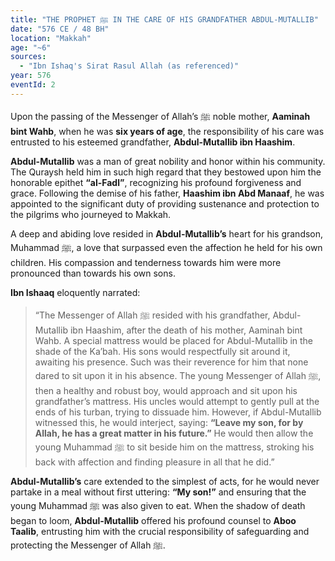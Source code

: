 ```yaml
---
title: "THE PROPHET ﷺ IN THE CARE OF HIS GRANDFATHER ABDUL-MUTALLIB"
date: "576 CE / 48 BH"
location: "Makkah"
age: "~6"
sources:
  - "Ibn Ishaq's Sirat Rasul Allah (as referenced)"
year: 576
eventId: 2
---
```


Upon the passing of the Messenger of Allah’s ﷺ noble mother, **Aaminah bint Wahb**, when he was **six years of age**, the responsibility of his care was entrusted to his esteemed grandfather, **Abdul-Mutallib ibn Haashim**.

**Abdul-Mutallib** was a man of great nobility and honor within his community. The Quraysh held him in such high regard that they bestowed upon him the honorable epithet **“al-Fadl”**, recognizing his profound forgiveness and grace. Following the demise of his father, **Haashim ibn Abd Manaaf**, he was appointed to the significant duty of providing sustenance and protection to the pilgrims who journeyed to Makkah.

A deep and abiding love resided in **Abdul-Mutallib’s** heart for his grandson, Muhammad ﷺ, a love that surpassed even the affection he held for his own children. His compassion and tenderness towards him were more pronounced than towards his own sons.

**Ibn Ishaaq** eloquently narrated:

> “The Messenger of Allah ﷺ resided with his grandfather, Abdul-Mutallib ibn Haashim, after the death of his mother, Aaminah bint Wahb. A special mattress would be placed for Abdul-Mutallib in the shade of the Ka’bah. His sons would respectfully sit around it, awaiting his presence. Such was their reverence for him that none dared to sit upon it in his absence. The young Messenger of Allah ﷺ, then a healthy and robust boy, would approach and sit upon his grandfather’s mattress. His uncles would attempt to gently pull at the ends of his turban, trying to dissuade him. However, if Abdul-Mutallib witnessed this, he would interject, saying: **“Leave my son, for by Allah, he has a great matter in his future.”** He would then allow the young Muhammad ﷺ to sit beside him on the mattress, stroking his back with affection and finding pleasure in all that he did.”

**Abdul-Mutallib’s** care extended to the simplest of acts, for he would never partake in a meal without first uttering: **“My son!”** and ensuring that the young Muhammad ﷺ was also given to eat. When the shadow of death began to loom, **Abdul-Mutallib** offered his profound counsel to **Aboo Taalib**, entrusting him with the crucial responsibility of safeguarding and protecting the Messenger of Allah ﷺ.